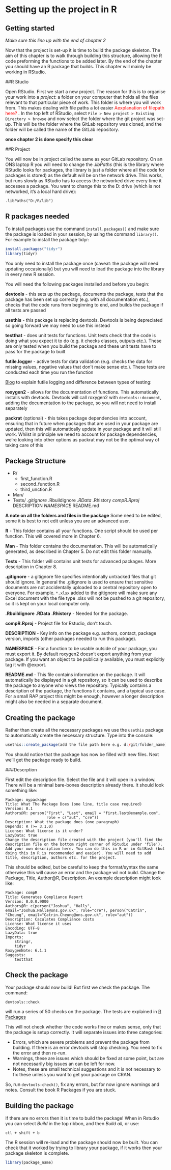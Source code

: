 # Setting up the project in R

## Getting started

*Make sure this line up with the end of chapter 2*

Now that the project is set-up it is time to build the package skeleton. The aim of this chapter is to walk through building this structure, allowing the R code preforming the functions to be added later. By the end of the chapter you should have an R package that builds. This chapter will mainly be working in RStudio.

##R Studio

Open RStudio. First we start a new project. The reason for this is to organise your work into a *project*: a folder on your computer that holds all the files relevant to that particular piece of work. This folder is where you will work from. This makes dealing with file paths a lot easier <span style="color:red">Aexplanation of filepath here?</span> . In the top left of RStudio, select `File > New project > Existing Directory > browse` and now select the folder where the git project was set-up. This will be the folder where the GitLab repository was cloned, and the folder will be called the name of the GitLab repository. 

**once chapter 2 is done specify this clear**

##R Project

You will now be in project called the same as your GitLab repository. On an ONS laptop R you will need to change the *.libPaths* (this is the library where RStudio looks for packages, the library is just a folder where all the code for packages is stored) as the default will be on the network drive. This works, but runs slowly as RStudio has to access the networked drive every time it accesses a package. You want to change this to the D: drive (which is not networked, it's a local hard drive): 

```
.libPaths("D:/R/lib")
```

## R packages needed

To install packages use the command `install.packages()` and make sure the package is loaded in your session, by using the command `library()`. For example to install the package tidyr:

```{R eval= FALSE} 
install.packages("tidyr")
library(tidyr)
```
You only need to install the package once (caveat: the package will need updating occasionally) but you will need to load the package into the library in every new R session. 
 
You will need the following packages installed and before you begin:

**devtools** - this sets up the package, documents the package, tests that the package has been set up correctly (e.g. with all documentation etc.), checks that the code runs from beginning to end, and builds the package if all tests are passed

**usethis** - this package is replacing devtools. Devtools is being depreciated so going forward we may need to use this instead

**testthat** - does unit tests for functions. Unit tests check that the code is doing what you expect it to do (e.g. it checks classes, outputs etc.). These are only tested when you build the package and these unit tests have to pass for the package to built 

**futile.logger** - active tests for data validation (e.g. checks the data for missing values, negative values that don't make sense etc.). These tests are conducted each time you run the function 

[Blog](https://www.r-bloggers.com/better-logging-in-r-aka-futile-logger-1-3-0-released/) to explain futile logging and difference between types of testing: 

**roxygen2** - allows for the documentation of functions. This automatically installs with devtools. Devtools will call roxygen2 with `devtools::document`, adding the documentation to the package, so you will not need to install separately

**packrat** (optional) - this takes package dependencies into account, ensuring that in future when packages that are used in your package are updated, then this will automatically update in your package and it will still work. Whilst in principle we need to account for package dependencies, we're looking into other options as packrat may not be the optimal way of taking care of this

## Package Structure
 
* R/ 
    + first_function.R
    + second_function.R
    + third_unction.R
* Man/
* Tests/
*.gitignore
*.Rbuildignore
*.RData
*.Rhistory
*compR.Rproj
*DESCRIPTION
*NAMESPACE
*README.md
 

**A note on all the folders and files in the package** Some need to be edited, some it is best to not edit unless you are an advanced user.

**R** - This folder contains all your functions. One script should be used per function. This will covered more in Chapter 6. 

**Man** - This folder contains the documentation. This will be automatically generated, as described in Chapter 5. Do not edit this folder manually.

**Tests** - This folder will contains unit tests for advanced packages. More description in Chapter 8.

**.gitignore** - a gitignore file specifies intentionally untracked files that git should ignore. In general the .gitignore is used to ensure that sensitive documents are not accidentally uploaded to a central repository open to everyone. For example. `*.xlsx` added to the gitignore will make sure any Excel document with the file type .xlsx will not be pushed to a git repository, so it is kept on your local computer only. 

**.Rbuildignore** **.RData** **.Rhistory**  - Needed for the package.

**compR.Rproj** - Project file for Rstudio, don't touch. 

**DESCRIPTION** - Key info on the package e.g. authors, contact, package version, imports (other packages needed to run this package).

**NAMESPACE** - For a function to be usable outside of your package, you must export it. By default roxygen2 doesn't export anything from your package. If you want an object to be publically available, you must explicitly tag it with @export.

**README.md** - This file contains information on the package. It will automatically be displayed in a git repository, so it can be used to describe the package to anyone who views the repository. Typically contains a description of the package, the functions it contains, and a typical use case. For a small RAP project this might be enough, however a longer description might also be needed in a separate document. 


## Creating the package

Rather than create all the necessary packages we use the `usethis` package to automatically create the necessary structure. Type into the console: 

```{r eval=FALSE}
usethis::create_package(add the file path here e.g. d:/git/folder_name)
```
You should notice that the package has now be filled with new files. Next we'll get the package ready to build.

###Descrption

First edit the description file. Select the file and it will open in a window. There will be a minimal bare-bones description already there. It should look something like: 

```
Package: mypackage
Title: What The Package Does (one line, title case required)
Version: 0.1
Authors@R: person("First", "Last", email = "first.last@example.com",
                  role = c("aut", "cre"))
Description: What the package does (one paragraph)
Depends: R (>= 3.1.0)
License: What license is it under?
LazyData: true
Change the description file created with the project (you'll find the description file on the bottom right corner of RStudio under 'file'). Add your own description here. You can do this in R or in GitBash (but doing this in R is recommended and easier). You will need to add title, description, authors etc. for the project. 
```
This should be edited, but be careful to keep the format/syntax the same otherwise this will cause an error and the package wil not build. Change the Package, Title, Author@R, Description. An example description might look like:  

```
Package: compR
Title: Generates Compliance Report
Version: 0.0.0.9000
Authors@R: c(person("Joshua", "Halls", email="Joshua.Halls@ons.gov.uk", role="cre"), person("Catrin", "Cheung", email="Catrin.Cheung@ons.gov.uk", role="aut"))
Description: Caculates Compliance costs 
License: What license it uses
Encoding: UTF-8
LazyData: true
Imports: 
    stringr,
    tidyr
RoxygenNote: 6.1.1
Suggests: 
    testthat 
```

## Check the package

Your package should now build! But first we check the package. The command:

```
devtools::check
```

will run a series of 50 checks on the package. The tests are explained in [R Packages](HTTP://r-pkgs.had.co.nz/check.html )

This will not check whether the code works fine or makes sense, only that the package is setup correctly. It will separate issues into three categories:

- Errors, which are severe problems and prevent the package from building. If there is an error devtools will stop checking. You need to fix the error and then re-run. 
- Warnings, these are issues which should be fixed at some point, but are not necessarily big issues an can be left for now. 
- Notes, these are small technical suggestions and it is not necessary to fix these unless you want to get your package on CRAN. 

So, run `devtools:check()`, fix any errors, but for now ignore warnings and notes. Consult the book R Packages if you are stuck.

## Building the package

If there are no errors then it is time to build the package! When in Rstudio you can select *Build* in the top ribbon, and then *Build all*, or use:

```
ctl + shift + b 
```

The R session will re-load and the package should now be built. You can check that it worked by trying to library your package, if it works then your package skeleton is complete.

```{r, eval=FALSE}
library(package_name)
```


